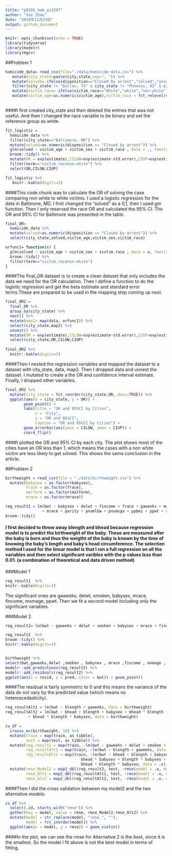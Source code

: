 ```yaml
---
title: "p8105_hw6_yz3297"
author: "Yue Zhao"
date: "2018年11月23日"
output: github_document
---
```


```r
knitr::opts_chunk$set(echo = TRUE)
library(tidyverse)
library(modelr)
library(mgcv)
```

##Problem 1

```r
homicide_data= read_csv(file="./data/homicide-data.csv") %>%
   mutate(city_state=paste(city,state,sep=", ")) %>%
   mutate(solved= ifelse(disposition=="Closed by arrest","solved","unsolved")) %>% 
   filter(city_state != "Dallas, TX" & city_state != "Phoenix, AZ" & city_state !="Kansas City, MO" & city_state !="Tulsa, AL") %>% 
   mutate(victim_race= ifelse(victim_race=="White","white","non-white")) %>% 
   mutate(victim_age=as.numeric(victim_age),victim_race = fct_relevel(victim_race, "white"))
  
```


####I first created city_state and then deleted the entries that was not useful. And then I changed the race variable to be binary and set the reference group as white. 


```r

fit_logistic = 
  homicide_data %>% 
  filter(city_state=="Baltimore, MD") %>% 
  mutate(solved=as.numeric(disposition == "Closed by arrest")) %>% 
  glm(solved ~ victim_age + victim_sex + victim_race , data = ., family = binomial()) %>% 
  broom::tidy() %>% 
  mutate(OR = exp(estimate),CILOW=exp(estimate-std.error),CIUP=exp(estimate+std.error)) %>% 
  filter(term=="victim_racenon-white") %>% 
  select(OR,CILOW,CIUP)

fit_logistic %>% 
   knitr::kable(digits=3) 

```

####This code chunk was to calculate the OR of solving the case comparing non white to white victims. I used a logistic regression for the data in Baltimore, MD. I first changed the "solved" as a 0,1, then I used gm function. Then I only reserved the race OR and calculated the 95% CI. The OR and 95% CI for Baltimore was presented in the table. 

```r

final_OR= 
  homicide_data %>% 
  mutate(solved=as.numeric(disposition == "Closed by arrest")) %>% 
  select(city_state,solved,victim_age,victim_sex,victim_race) 

orfunc1= function(x) {
  glm(solved ~ victim_age + victim_sex + victim_race , data = x, family = binomial()) %>% 
  broom::tidy() %>% 
  filter(term=="victim_racenon-white")
}

```

####The final_OR dataset is to create a clean dataset that only includes the data we need for the OR calculation. Then I define a function to do the logistic regression and get the beta estimate and standard error terms.These are prepared to be used in the mapping step coming up next. 


```r

final_OR2 = 
  final_OR %>% 
  group_by(city_state) %>% 
  nest() %>% 
  mutate(map2= map(data, orfunc1)) %>%
  select(city_state,map2) %>% 
  unnest() %>% 
  mutate(OR = exp(estimate),CILOW=exp(estimate-std.error),CIUP=exp(estimate+std.error)) %>% 
  select(city_state,OR,CILOW,CIUP)
  
final_OR2 %>% 
  knitr::kable(digits=3) 
```

####Then I nested the regression variables and mapped the dataset to a dataset with city_state, data, map2. Then I dropped data and unnest the dataset. I mutated to create a the OR and confidence interval estimate. Finally, I dropped other variables. 


```r

final_OR2 %>% 
  mutate(city_state = fct_reorder(city_state,OR,.desc=TRUE)) %>%
  ggplot(aes(x = city_state, y = OR)) +
        geom_point() +
        labs(title = "OR and 95%CI by Cities",
             x = "City",
             y = "OR and 95%CI",
             Caption = "OR and 95%CI by Cities") +
        geom_errorbar(aes(ymin = CILOW, ymax = CIUP)) +
        coord_flip()
```

####I plotted the OR and 95% CI by each city. The plot shows most of the cities have an OR less than 1, which means the cases with a non white victim are less likely to get solved. This shows the same conclusion in the article. 



##Problem 2


```r
birthweight = read_csv(file = "./data/birthweight.csv") %>% 
  mutate(babysex = as.factor(babysex),
         frace = as.factor(frace),
         malform = as.factor(malform),
         mrace = as.factor(mrace))

reg_result1 = lm(bwt ~ babysex + delwt + fincome + frace + gaweeks + malform + menarche + mheight + momage 
                + mrace + parity + pnumlbw + pnumsga + ppbmi + ppwt + smoken + wtgain, data = birthweight) %>% 
broom::tidy()

```


#### I first decided to throw away blength and bhead because regression model is to predict the birthweight of the baby. These are measured after the baby is born and thus the weigtht of the baby is known by the time of knowing the baby's length and baby's head circumference. The selection method I used for the linear model is that I ran a full regression on all the variables and then select significant varibles with the p values less than 0.01.  (a combination of theoretical and data driven method)

###Model 1

```r
reg_result1  %>% 
knitr::kable(digits=3) 
```

The significant ones are gaweeks, delwt, smoken, babysex, mrace, fincome, momage, ppwt. Then we fit a second model including only the significant variables. 


###Model 2
```r
reg_result2= lm(bwt ~ gaweeks + delwt + smoken + babysex + mrace + fincome + momage + ppwt , data = birthweight)

reg_result2  %>% 
broom::tidy() %>% 
knitr::kable(digits=3) 


birthweight %>% 
select(bwt,gaweeks,delwt ,smoken , babysex , mrace ,fincome , momage , ppwt , mheight) %>% 
modelr::add_predictions(reg_result2) %>% 
modelr::add_residuals(reg_result2) %>% 
ggplot(aes(x = resid, y = pred, color = bwt)) + geom_point()

```


####The residual is fairly symmetric to 0 and this means the variance of the data do not vary by the predicted value (which means no heteroscedasticity).

```r

reg_resultAlt1 = lm(bwt ~ blength + gaweeks, data = birthweight)
reg_resultAlt2 = lm(bwt ~ bhead + blength + babysex + bhead * blength + bhead * babysex + blength * babysex
          + bhead * blength * babysex, data = birthweight)

cv_df = 
  crossv_mc(birthweight, 10) %>% 
  mutate(train = map(train, as_tibble),
         test = map(test, as_tibble)) %>% 
  mutate(reg_result2 = map(train, ~lm(bwt ~ gaweeks + delwt + smoken + babysex + mrace + fincome + momage + ppwt , data = .x)),
         reg_resultAlt1 = map(train, ~lm(bwt ~ blength + gaweeks, data = .x)),
         reg_resultAlt2 = map(train, ~lm(bwt ~ bhead + blength + babysex + bhead * blength + 
                                 bhead * babysex + blength * babysex + 
                                 bhead * blength * babysex, data = .x))) %>% 
  mutate(rmse_Model2 = map2_dbl(reg_result2, test, ~rmse(model = .x, data = .y)),
         rmse_Alt1 = map2_dbl(reg_resultAlt1, test, ~rmse(model = .x, data = .y)),
         rmse_Alt2 = map2_dbl(reg_resultAlt2, test, ~rmse(model = .x, data = .y)))
```


####Then I did the cross validation between my model2 and the two alternative models. 


```r
cv_df %>% 
  select(.id, starts_with("rmse")) %>% 
  gather(key = model, value = rmse, rmse_Model2:rmse_Alt2) %>% 
  mutate(model = str_replace(model, "rmse_", ""),
         model = fct_inorder(model)) %>% 
  ggplot(aes(x = model, y = rmse)) + geom_violin()
```

####In the plot, we can see the rmse for Aiternative 2 is the best, since it is the smallest. So the model I fit above is not the best model in terms of fitting. 









